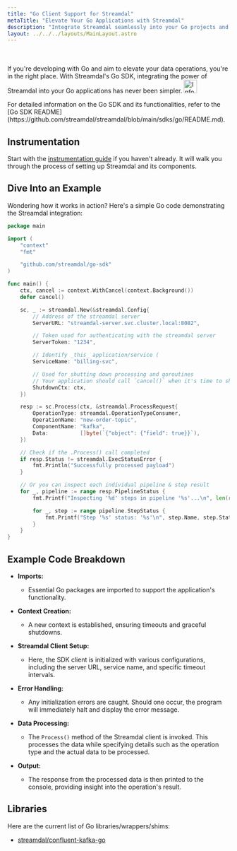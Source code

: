 ```yaml
---
title: "Go Client Support for Streamdal"
metaTitle: "Elevate Your Go Applications with Streamdal"
description: "Integrate Streamdal seamlessly into your Go projects and optimize your data operations."
layout: ../../../layouts/MainLayout.astro
---
```



<Changes />

<br />
<br />
If you're developing with Go and aim to elevate your data operations, you're in 
the right place. With Streamdal's Go SDK, integrating the power of Streamdal 
into your Go applications has never been simpler.


<Notification type="information">
  <img src={info} alt="Information" width="30px" height="30px" />
  <div class="prose-md prose-p:my-2 prose-a:text-purple-dark prose-a:underline">
    <p>For detailed information on the Go SDK and its functionalities, refer to the [Go SDK README](https://github.com/streamdal/streamdal/blob/main/sdks/go/README.md).</p>
  </div>
</Notification>

## Instrumentation

Start with the [instrumentation guide](/en/guides/instrumentation/) if you 
haven't already. It will walk you through the process of setting up Streamdal 
and its components. 


## Dive Into an Example

Wondering how it works in action? Here's a simple Go code demonstrating the Streamdal integration:

```go
package main

import (
	"context"
	"fmt"

	"github.com/streamdal/go-sdk"
)

func main() {
	ctx, cancel := context.WithCancel(context.Background())
	defer cancel()

	sc, _ := streamdal.New(&streamdal.Config{
		// Address of the streamdal server
		ServerURL: "streamdal-server.svc.cluster.local:8082",

		// Token used for authenticating with the streamdal server
		ServerToken: "1234",

		// Identify _this_ application/service (
		ServiceName: "billing-svc",

		// Used for shutting down processing and goroutines
		// Your application should call `cancel()` when it's time to shut down
		ShutdownCtx: ctx,
	})

	resp := sc.Process(ctx, &streamdal.ProcessRequest{
		OperationType: streamdal.OperationTypeConsumer,
		OperationName: "new-order-topic",
		ComponentName: "kafka",
		Data:          []byte(`{"object": {"field": true}}`),
	})

	// Check if the .Process() call completed
	if resp.Status != streamdal.ExecStatusError {
		fmt.Println("Successfully processed payload")
	}

	// Or you can inspect each individual pipeline & step result
	for _, pipeline := range resp.PipelineStatus {
		fmt.Printf("Inspecting '%d' steps in pipeline '%s'...\n", len(resp.PipelineStatus), pipeline.Name)

		for _, step := range pipeline.StepStatus {
			fmt.Printf("Step '%s' status: '%s'\n", step.Name, step.Status)
		}
	}
}
```
## Example Code Breakdown

- **Imports:** 
   - Essential Go packages are imported to support the application's functionality.
   
- **Context Creation:** 
   - A new context is established, ensuring timeouts and graceful shutdowns.

- **Streamdal Client Setup:** 
   - Here, the SDK client is initialized with various configurations, including the server URL, service name, and specific timeout intervals.

- **Error Handling:** 
   - Any initialization errors are caught. Should one occur, the program will immediately halt and display the error message.

- **Data Processing:** 
   - The `Process()` method of the Streamdal client is invoked. This processes the data while specifying details such as the operation type and the actual data to be processed.

- **Output:** 
   - The response from the processed data is then printed to the console, providing insight into the operation's result.

## Libraries

Here are the current list of Go libraries/wrappers/shims:

- [streamdal/confluent-kafka-go](https://github.com/streamdal/confluent-kafka-go/)